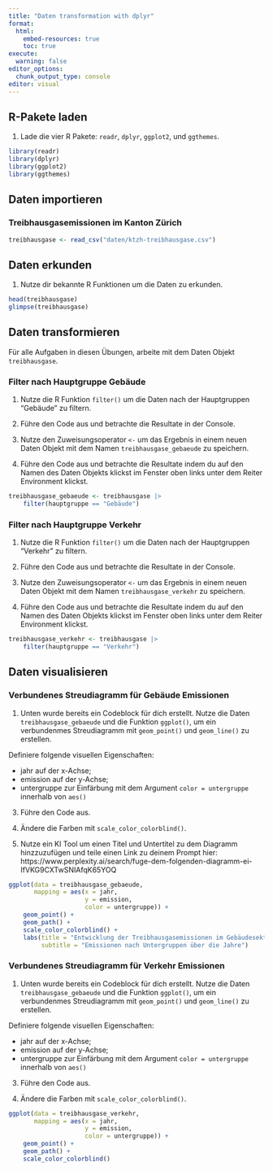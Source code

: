 ```yaml
---
title: "Daten transformation with dplyr"
format:
  html:
    embed-resources: true
    toc: true
execute:
  warning: false
editor_options: 
  chunk_output_type: console
editor: visual
---
```


## R-Pakete laden

1.  Lade die vier R Pakete: `readr`, `dplyr`, `ggplot2`, und `ggthemes`.

```r
library(readr)
library(dplyr)
library(ggplot2)
library(ggthemes)
```

## Daten importieren

### Treibhausgasemissionen im Kanton Zürich

```r
treibhausgase <- read_csv("daten/ktzh-treibhausgase.csv")
```

## Daten erkunden

1.  Nutze dir bekannte R Funktionen um die Daten zu erkunden.

```r
head(treibhausgase)
glimpse(treibhausgase)
```

## Daten transformieren

Für alle Aufgaben in diesen Übungen, arbeite mit dem Daten Objekt `treibhausgase`.

### Filter nach Hauptgruppe Gebäude

1.  Nutze die R Funktion `filter()` um die Daten nach der Hauptgruppen "Gebäude" zu filtern.

2.  Führe den Code aus und betrachte die Resultate in der Console.

3.  Nutze den Zuweisungsoperator `<-` um das Ergebnis in einem neuen Daten Objekt mit dem Namen `treibhausgase_gebaeude` zu speichern.

4.  Führe den Code aus und betrachte die Resultate indem du auf den Namen des Daten Objekts klickst im Fenster oben links unter dem Reiter Environment klickst.

```r
treibhausgase_gebaeude <- treibhausgase |> 
    filter(hauptgruppe == "Gebäude")
```

### Filter nach Hauptgruppe Verkehr

1.  Nutze die R Funktion `filter()` um die Daten nach der Hauptgruppen "Verkehr" zu filtern.

2.  Führe den Code aus und betrachte die Resultate in der Console.

3.  Nutze den Zuweisungsoperator `<-` um das Ergebnis in einem neuen Daten Objekt mit dem Namen `treibhausgase_verkehr` zu speichern.

4.  Führe den Code aus und betrachte die Resultate indem du auf den Namen des Daten Objekts klickst im Fenster oben links unter dem Reiter Environment klickst.

```r
treibhausgase_verkehr <- treibhausgase |> 
    filter(hauptgruppe == "Verkehr")
```

## Daten visualisieren

### Verbundenes Streudiagramm für Gebäude Emissionen

1.  Unten wurde bereits ein Codeblock für dich erstellt. Nutze die Daten `treibhausgase_gebaeude` und die Funktion `ggplot()`, um ein verbundenmes Streudiagramm mit `geom_point()` und `geom_line()` zu erstellen.

Definiere folgende visuellen Eigenschaften:

-   jahr auf der x-Achse;
-   emission auf der y-Achse;
-   untergruppe zur Einfärbung mit dem Argument `color = untergruppe` innerhalb von `aes()`

3.  Führe den Code aus.

4.  Ändere die Farben mit `scale_color_colorblind()`.

5.  Nutze ein KI Tool um einen Titel und Untertitel zu dem Diagramm hinzzuzufügen und teile einen Link zu deinem Prompt hier: https://www.perplexity.ai/search/fuge-dem-folgenden-diagramm-ei-IfVKG9CXTwSNIAfqK65YOQ

```r

ggplot(data = treibhausgase_gebaeude,
       mapping = aes(x = jahr, 
                     y = emission, 
                     color = untergruppe)) +
    geom_point() +
    geom_path() +
    scale_color_colorblind() +
    labs(title = "Entwicklung der Treibhausgasemissionen im Gebäudesektor",
         subtitle = "Emissionen nach Untergruppen über die Jahre")
```

### Verbundenes Streudiagramm für Verkehr Emissionen

1.  Unten wurde bereits ein Codeblock für dich erstellt. Nutze die Daten `treibhausgase_gebaeude` und die Funktion `ggplot()`, um ein verbundenmes Streudiagramm mit `geom_point()` und `geom_line()` zu erstellen.

Definiere folgende visuellen Eigenschaften:

-   jahr auf der x-Achse;
-   emission auf der y-Achse;
-   untergruppe zur Einfärbung mit dem Argument `color = untergruppe` innerhalb von `aes()`

3.  Führe den Code aus.

4.  Ändere die Farben mit `scale_color_colorblind()`.

```r

ggplot(data = treibhausgase_verkehr,
       mapping = aes(x = jahr, 
                     y = emission, 
                     color = untergruppe)) +
    geom_point() +
    geom_path() +
    scale_color_colorblind()
```
